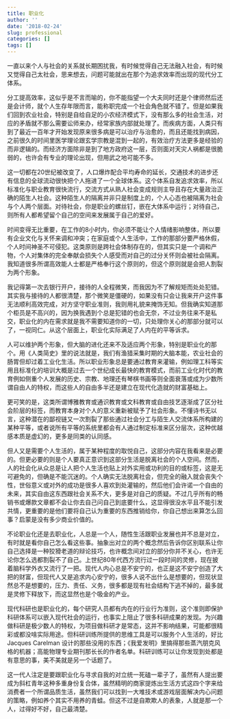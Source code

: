 ```yaml
---
title: 职业化
author: ''
date: '2018-02-24'
slug: professional
categories: []
tags: []
---
```


一直以来个人与社会的关系就长期困扰我，有时候觉得自己无法融入社会，有时候又觉得自己太社会，思来想去，问题可能就出在那个为追求效率而出现的现代分工体系。

分工提高效率，这似乎是不言而喻的，你不能指望一个大夫同时还是个律师然后还是会计师，就个人生存年限而言，能称职完成一个社会角色就不错了。但是如果我们回到农业社会，特别是自给自足的小农经济模式下，没有那么多的社会生活，对应的矛盾就不那么需要讼师来办，经常家族内部就处理了。而疾病方面，人类只有到了最近一百年才开始发现原来很多病是可以治疗与治愈的，而且还能找到病因，之前很久的时间里医学理论跟玄学宗教是混到一起的，有效治疗方法更多是经验的而非逻辑的。而经济方面除非是到了地方政府这一层，否则面对天灾人祸都是很脆弱的，也许会有专业的理论出现，但用武之地可能不多。

这一切都在20世纪被改变了，人口爆炸配合平均寿命的延长，交通技术的进步还有信息的全球流动很快把个人拖进了一个全球体系。这个体系自发追求效率，所以标准化与职业教育很快流行，交流方式从熟人社会变成规则主导且存在大量政治正确的陌生人社会。这种陌生人的隔离并非只是制度上的，个人心态也被隔离为社会与个人两个层面。对待社会，你是职业的螺丝钉，嵌在大体系中运行；对待自己，则所有人都希望留个自己的空间来发展属于自己的爱好。

时间变得无比重要，在工作的8小时内，你必须不能让个人情绪影响整体，所以要有企业文化与关怀来调和冲突；在家庭或个人生活中，工作的那部分要严格休假，个人时间神圣不可侵犯。这类原则是跨社会体制存在的，但其实只是一个调和产物，个人对集体的完全奉献会损失个人感受而对自己的过分关怀则会被社会隔离。我知道很多所谓高效能人士都是严格奉行这个原则的，但这个原则就是会把人割裂为两个形象。

我记得第一次去银行开户，接待的人全程微笑，而我因为不了解规矩而处处犯错。其实我与接待的人都很清楚，那个微笑是僵硬的，如果没有只会让我来开户这件事无法顺利高效完成，对方坚守职业准则，我则用礼貌来掩饰无知。但我确实知道那个柜员是不高兴的，因为换我遇到个总是犯错的也会无奈，不过业务往来不是私交，职业化的内在需求就是我不需要知道你的一切，只处理你关心的那部分就可以了，一视同仁。从这个层面上，职业化实际满足了人内在的平等诉求。

人可以维护两个形象，但大脑的进化还来不及适应两个形象，特别是职业化的那个。用《人类简史》里的说法就是，我们有渔猎采集时期的大脑本能，农业社会的肠胃但却过着工业化生活。所以职业形象总是要通过教育来灌输，例如理工科等实用且标准化的培训大概是过去一个世纪成长最快的教育模式，而前工业化时代的教育例如侧重个人发展的历史、宗教、地理还有琴棋书画等则全面衰落或成为少数所谓自由人的特权，而这些人的自由多半还是建立在现代化造就的财富基础上。

更可笑的是，这类所谓博雅教育或通识教育或文科教育或自由技艺逐渐成了区分社会阶层的标签，而教育本身对个人的意义重新被赋予了社会形象。不懂诗书无以言，这种潜在的鄙视链又一次割裂了那些通过社会分工与陌生人交流体系所构建的某种平等，或者说所有平等的系统里都会有人通过制定标准来区分层次，这种优越感本质是虚幻的，更多是同类的认同感。

但人又是需要个人生活的，属于某种程度的取悦自己，这部分内容在我看来是必要的。但更必要的则是个人要真正意识到这部分生活是脱离社会的个人空间。然而，人的社会化从众总是让人把个人生活也贴上对外实用或功利的目的或标签，这是无可避免的，但确是不能沉迷的。个人确实无法脱离社会，但完全的融入就会丧失个性，世俗意义或对外的成功是很多人喜欢到处灌输的，然后他们会许诺一个自由的未来，其实自由这东西跟社会关系不大，更多是对自己的质疑。不过几乎所有的畅销书或爆款文章都不会让你去自己问自己到底要什么，这显得很没水平且不能引发共情，更重要的是他们要将自己认为重要的东西推销给你，你自己想出来算怎么回事？启蒙是没有多少商业价值的。

不论职业化还是去职业化，人总是一个人，随性生活跟职业发展也并不总是对立，有时就是看你自己怎么看这些事。抽象出对立的两个概念然后告诉你区别联系让你自己选择是一种狡猾老道的辩论技巧，也许概念间对立的部分你并不关心，也许无论你怎么选都割裂不了自己。上世纪80年代西方流行过一段时间的灵修，现在披着脑科学外衣又流行了一把。现代人内心总是不安宁的，也正是这不安宁创造了大把的财富，但现代人又是追求内心安宁的，很多人说不出什么是想要的，但现状显然总不是想要的，压力、责任、义务，很多都是现有社会结构下逃不掉的，最多就是灵修下释放下，而这显然也是个吸金的产业。

现代科研也是职业化的，每个研究人员都有内在的行业行为准则，这个准则即保护科研体系可以嵌入现代社会的运行，也事实上阻止了很多科研成果的发现。为兴趣做科研是极少数人的特权，为项目做科研才是常态，这并不影响结果，可能都很精彩或都没啥实际用途。但科研训练所提供的思维工具是可以服务个人生活的，好比 Jacques Carelman 设计的那些没用的东西；《我爱发明》里搞得那些蒸汽朋克风格的机器；高能物理专业期刊那长长的作者名单。科研训练可以让你发现到处都是有意思的事，美不美就是另一个话题了。

这一代人注定是要跟职业化与寻求自我的对立统一死磕一辈子了，虽然有人提出要成为斜杠青年这种多重身份复合体，虽然精明的商家提炼出生活方式这四个字来给消费者一个所谓品质生活，虽然我们可以找到一大堆技术或游戏层面解决内心问题的策略，例如养个其实不用养的青蛙。但这不过是自欺欺人的表象，人就是那一个人，过得好不好，自己最清楚。